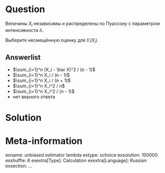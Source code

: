 ```r
```

Question
========
Величины $X_i$ независимы и распределены по Пуассону с параметром интенсивности $\lambda$.  

Выберите несмещённую оценку для $\mathbb{E}(X_i)$.


Answerlist
----------
* $\sum_{i=1}^n (X_i - \bar X)^2 / (n - 1)$
* $\sum_{i=1}^n X_i / (n - 1)$
* $\sum_{i=1}^n X_i / (n + 1)$
* $\sum_{i=1}^n X_i^2 / n$
* $\sum_{i=1}^n X_i^2 / (n - 1)$
* нет верного ответа

 
Solution
========


Meta-information
================
exname: unbiased estimator lambda
extype: schoice
exsolution: 100000
exshuffle: 6
exextra[Type]: Calculation
exextra[Language]: Russian
exsection: ...
